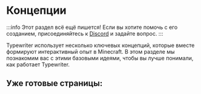 

# Концепции

:::info
Этот раздел всё ещё пишется! Если вы хотите помочь с его созданием, присоединяйтесь к [Discord](https://discord.gg/HtbKyuDDBw) и задайте вопрос.
:::

Typewriter использует несколько ключевых концепций, которые вместе формируют интерактивный опыт в Minecraft. В этом разделе мы познакомим вас с этими базовыми идеями, чтобы вы лучше понимали, как работает Typewriter.

## Уже готовые страницы:

<DocCardList />
